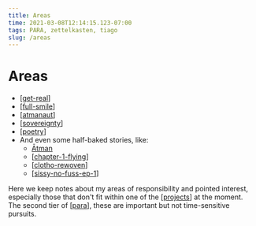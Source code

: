 ```yaml
---
title: Areas
time: 2021-03-08T12:14:15.123-07:00
tags: PARA, zettelkasten, tiago
slug: /areas
---
```


# Areas

- [[get-real]]
- [[full-smile]]
- [[atmanaut]]
- [[sovereignty]]
- [[poetry]]
- And even some half-baked stories, like:
  - [Ātman](areas/stories/atman)
  - [[chapter-1-flying]]
  - [[clotho-rewoven]]
  - [[sissy-no-fuss-ep-1]]

Here we keep notes about my areas of responsibility and pointed interest, especially those that don't fit within one of the [[projects]] at the moment. The second tier of [[para]], these are important but not time-sensitive pursuits.

[//begin]: # "Autogenerated link references for markdown compatibility"
[get-real]: areas/get-real "Get-Real"
[full-smile]: areas/full-smile "Full Smile"
[atmanaut]: areas/atmanaut "Atmanaut"
[sovereignty]: areas/sovereignty "Sovereignty"
[poetry]: areas/poetry "Poetry"
[chapter-1-flying]: areas/stories/playing-title/chapter-1-flying "Playing Title"
[clotho-rewoven]: areas/stories/clotho-rewoven "Clotho Rewoven: Confessions of Fate"
[sissy-no-fuss-ep-1]: areas/stories/sissy-no-fuss/sissy-no-fuss-ep-1 "Sissy Nofuss"
[projects]: projects "Projects"
[para]: archives/roam/para "PARA method"
[//end]: # "Autogenerated link references"
